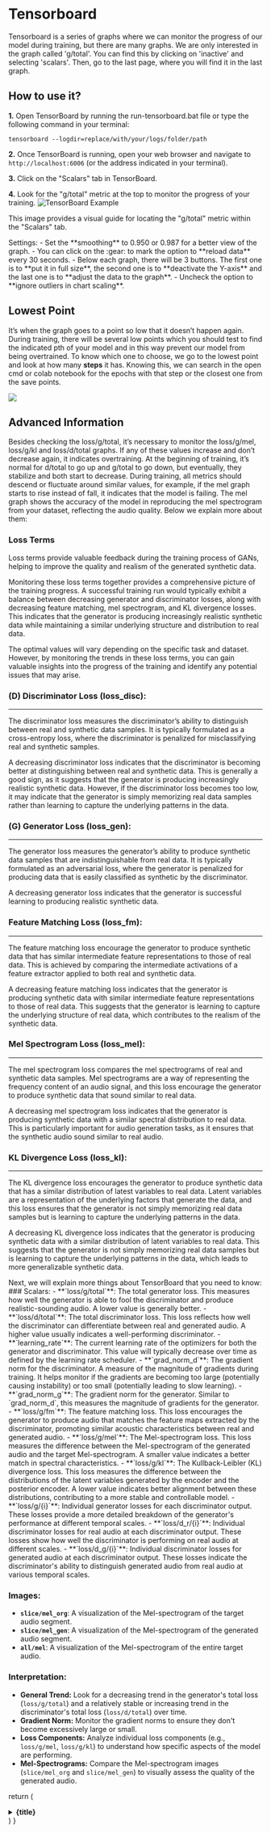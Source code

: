 
# Tensorboard

Tensorboard is a series of graphs where we can monitor the progress of our model during training, but there are many graphs. We are only interested in the graph called 'g/total'. You can find this by clicking on 'inactive' and selecting 'scalars'. Then, go to the last page, where you will find it in the last graph.

## How to use it?

**1.** Open TensorBoard by running the run-tensorboard.bat file or type the following command in your terminal:

   ```
   tensorboard --logdir=replace/with/your/logs/folder/path
   ```

**2.** Once TensorBoard is running, open your web browser and navigate to `http://localhost:6006` (or the address indicated in your terminal).

**3.** Click on the "Scalars" tab in TensorBoard.

**4.** Look for the "g/total" metric at the top to monitor the progress of your training.
![TensorBoard Example](/Tensorboard.png)

This image provides a visual guide for locating the "g/total" metric within the "Scalars" tab.

<Callout type="info" emoji="ℹ️">
  Settings: 
  - Set the **smoothing** to 0.950 or 0.987 for a better view of the graph. 
  - You can click on the :gear: to mark the option to **reload data** every 30 seconds. 
  - Below each graph, there will be 3 buttons. The first one is to **put it in full size**, the second one is to **deactivate the Y-axis** and the last one is to **adjust the data to the graph**. 
  - Uncheck the option to **ignore outliers in chart scaling**.
</Callout>

## Lowest Point

It’s when the graph goes to a point so low that it doesn’t happen again. During training, there will be several low points which you should test to find the indicated pth of your model and in this way prevent our model from being overtrained. To know which one to choose, we go to the lowest point and look at how many **steps** it has. Knowing this, we can search in the open cmd or colab notebook for the epochs with that step or the closest one from the save points.

![](/Point.png)

## Advanced Information
Besides checking the loss/g/total, it’s necessary to monitor the loss/g/mel, loss/g/kl and loss/d/total graphs. If any of these values increase and don’t decrease again, it indicates overtraining. At the beginning of training, it’s normal for d/total to go up and g/total to go down, but eventually, they stabilize and both start to decrease. During training, all metrics should descend or fluctuate around similar values, for example, if the mel graph starts to rise instead of fall, it indicates that the model is failing. The mel graph shows the accuracy of the model in reproducing the mel spectrogram from your dataset, reflecting the audio quality. Below we explain more about them:

### Loss Terms

Loss terms provide valuable feedback during the training process of GANs, helping to improve the quality and realism of the generated synthetic data.

Monitoring these loss terms together provides a comprehensive picture of the training progress. A successful training run would typically exhibit a balance between decreasing generator and discriminator losses, along with decreasing feature matching, mel spectrogram, and KL divergence losses. This indicates that the generator is producing increasingly realistic synthetic data while maintaining a similar underlying structure and distribution to real data.

The optimal values will vary depending on the specific task and dataset. However, by monitoring the trends in these loss terms, you can gain valuable insights into the progress of the training and identify any potential issues that may arise.


### (D) Discriminator Loss (loss_disc):

---

The discriminator loss measures the discriminator’s ability to distinguish between real and synthetic data samples. It is typically formulated as a cross-entropy loss, where the discriminator is penalized for misclassifying real and synthetic samples.

A decreasing discriminator loss indicates that the discriminator is becoming better at distinguishing between real and synthetic data. This is generally a good sign, as it suggests that the generator is producing increasingly realistic synthetic data. However, if the discriminator loss becomes too low, it may indicate that the generator is simply memorizing real data samples rather than learning to capture the underlying patterns in the data.

### (G) Generator Loss (loss_gen):
---

The generator loss measures the generator’s ability to produce synthetic data samples that are indistinguishable from real data. It is typically formulated as an adversarial loss, where the generator is penalized for producing data that is easily classified as synthetic by the discriminator.

A decreasing generator loss indicates that the generator is successful learning to producing realistic synthetic data.

### Feature Matching Loss (loss_fm):

---

The feature matching loss encourage the generator to produce synthetic data that has similar intermediate feature representations to those of real data. This is achieved by comparing the intermediate activations of a feature extractor applied to both real and synthetic data.

A decreasing feature matching loss indicates that the generator is producing synthetic data with similar intermediate feature representations to those of real data. This suggests that the generator is learning to capture the underlying structure of real data, which contributes to the realism of the synthetic data.


### Mel Spectrogram Loss (loss_mel):

---

The mel spectrogram loss compares the mel spectrograms of real and synthetic data samples. Mel spectrograms are a way of representing the frequency content of an audio signal, and this loss encourage the generator to produce synthetic data that sound similar to real data.

A decreasing mel spectrogram loss indicates that the generator is producing synthetic data with a similar spectral distribution to real data. This is particularly important for audio generation tasks, as it ensures that the synthetic audio sound similar to real audio.


### KL Divergence Loss (loss_kl):

---

The KL divergence loss encourages the generator to produce synthetic data that has a similar distribution of latest variables to real data. Latent variables are a representation of the underlying factors that generate the data, and this loss ensures that the generator is not simply memorizing real data samples but is learning to capture the underlying patterns in the data.

A decreasing KL divergence loss indicates that the generator is producing synthetic data with a similar distribution of latent variables to real data. This suggests that the generator is not simply memorizing real data samples but is learning to capture the underlying patterns in the data, which leads to more generalizable synthetic data.

<FAQBox title="Extra Information">
Next, we will explain more things about TensorBoard that you need to know:
### Scalars:
- **`loss/g/total`**: The total generator loss. This measures how well the generator is able to fool the discriminator and produce realistic-sounding audio.  A lower value is generally better.
- **`loss/d/total`**: The total discriminator loss.  This loss reflects how well the discriminator can differentiate between real and generated audio. A higher value usually indicates a well-performing discriminator. 
- **`learning_rate`**: The current learning rate of the optimizers for both the generator and discriminator. This value will typically decrease over time as defined by the learning rate scheduler.
- **`grad_norm_d`**: The gradient norm for the discriminator.  A measure of the magnitude of gradients during training. It helps monitor if the gradients are becoming too large (potentially causing instability) or too small (potentially leading to slow learning).
- **`grad_norm_g`**: The gradient norm for the generator. Similar to `grad_norm_d`, this measures the magnitude of gradients for the generator.
- **`loss/g/fm`**: The feature matching loss.  This loss encourages the generator to produce audio that matches the feature maps extracted by the discriminator, promoting similar acoustic characteristics between real and generated audio.
- **`loss/g/mel`**: The Mel-spectrogram loss.  This loss measures the difference between the Mel-spectrogram of the generated audio and the target Mel-spectrogram. A smaller value indicates a better match in spectral characteristics.
- **`loss/g/kl`**: The Kullback-Leibler (KL) divergence loss. This loss measures the difference between the distributions of the latent variables generated by the encoder and the posterior encoder. A lower value indicates better alignment between these distributions, contributing to a more stable and controllable model.
- **`loss/g/{i}`**: Individual generator losses for each discriminator output.  These losses provide a more detailed breakdown of the generator's performance at different temporal scales.
- **`loss/d_r/{i}`**: Individual discriminator losses for real audio at each discriminator output.  These losses show how well the discriminator is performing on real audio at different scales.
- **`loss/d_g/{i}`**: Individual discriminator losses for generated audio at each discriminator output. These losses indicate the discriminator's ability to distinguish generated audio from real audio at various temporal scales.

### Images:
- **`slice/mel_org`**: A visualization of the Mel-spectrogram of the target audio segment.
- **`slice/mel_gen`**: A visualization of the Mel-spectrogram of the generated audio segment. 
- **`all/mel`**: A visualization of the Mel-spectrogram of the entire target audio.

### Interpretation:
- **General Trend:** Look for a decreasing trend in the generator's total loss (`loss/g/total`) and a relatively stable or increasing trend in the discriminator's total loss (`loss/d/total`) over time.
- **Gradient Norm:** Monitor the gradient norms to ensure they don't become excessively large or small.
- **Loss Components:** Analyze individual loss components (e.g., `loss/g/mel`, `loss/g/kl`) to understand how specific aspects of the model are performing.
- **Mel-Spectrograms:**  Compare the Mel-spectrogram images (`slice/mel_org` and `slice/mel_gen`) to visually assess the quality of the generated audio.
</FAQBox>

  return (
    <details
      copen
      className="last-of-type:mb-0 rounded-lg bg-neutral-50 dark:bg-neutral-800 p-2 mt-4"
    >
      <summary>
        <strong className="text-lg">{title}</strong>
      </summary>
      <div className="nx-p-2">{children}</div>
    </details>
  )
}